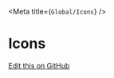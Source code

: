 
<Meta title={`Global/Icons`} />

# Icons

<Icons />

[Edit this on GitHub](https://github.com/wellcometrust/wellcomecollection.org/blob/main/cardigan/stories/global/icons/icons.stories.mdx)
